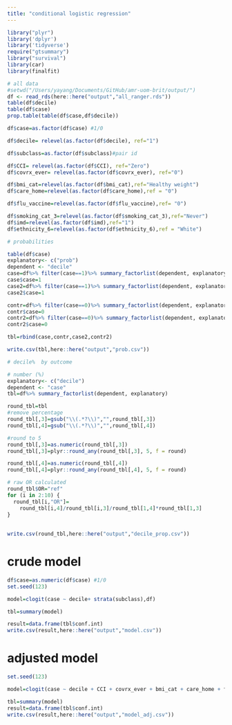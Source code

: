 ```yaml
---
title: "conditional logistic regression"
---
```


```r
library("plyr")
library('dplyr')
library('tidyverse')
require("gtsummary")
library("survival")
library(car)
library(finalfit)
```


```r
# all data
#setwd("/Users/yayang/Documents/GitHub/amr-uom-brit/output/")
df <- read_rds(here::here("output","all_ranger.rds"))
table(df$decile)
table(df$case)
prop.table(table(df$case,df$decile))

df$case=as.factor(df$case) #1/0

df$decile= relevel(as.factor(df$decile), ref="1")

df$subclass=as.factor(df$subclass)#pair id

df$CCI= relevel(as.factor(df$CCI), ref="Zero")
df$covrx_ever= relevel(as.factor(df$covrx_ever), ref="0")

df$bmi_cat=relevel(as.factor(df$bmi_cat),ref="Healthy weight")
df$care_home=relevel(as.factor(df$care_home),ref = "0")

df$flu_vaccine=relevel(as.factor(df$flu_vaccine),ref= "0")

df$smoking_cat_3=relevel(as.factor(df$smoking_cat_3),ref="Never")
df$imd=relevel(as.factor(df$imd),ref="1")
df$ethnicity_6=relevel(as.factor(df$ethnicity_6),ref = "White")
```


```r
# probabilities

table(df$case)
explanatory<- c("prob")
dependent <- "decile"
case=df%>% filter(case==1)%>% summary_factorlist(dependent, explanatory, digits = c(3,3))
case$case=1
case2=df%>% filter(case==1)%>% summary_factorlist(dependent, explanatory,cont = "median", digits = c(3,3))
case2$case=1

contr=df%>% filter(case==0)%>% summary_factorlist(dependent, explanatory, digits = c(3,3))
contr$case=0
contr2=df%>% filter(case==0)%>% summary_factorlist(dependent, explanatory,cont = "median", digits = c(3,3))
contr2$case=0

tbl=rbind(case,contr,case2,contr2)

write.csv(tbl,here::here("output","prob.csv"))
```


```r
# decile%  by outcome

# number (%)
explanatory<- c("decile")
dependent <- "case"
tbl=df%>% summary_factorlist(dependent, explanatory)

round_tbl=tbl
#remove percentage
round_tbl[,3]=gsub("\\(.*?\\)","",round_tbl[,3])
round_tbl[,4]=gsub("\\(.*?\\)","",round_tbl[,4])

#round to 5
round_tbl[,3]=as.numeric(round_tbl[,3])
round_tbl[,3]=plyr::round_any(round_tbl[,3], 5, f = round)

round_tbl[,4]=as.numeric(round_tbl[,4])
round_tbl[,4]=plyr::round_any(round_tbl[,4], 5, f = round)

# raw OR calculated
round_tbl$OR="ref" 
for (i in 2:10) {
  round_tbl[i,"OR"]=
    round_tbl[i,4]/round_tbl[i,3]/round_tbl[1,4]*round_tbl[1,3]
}
  
  
write.csv(round_tbl,here::here("output","decile_prop.csv"))

```


#  crude model

```r
df$case=as.numeric(df$case) #1/0
set.seed(123)

model=clogit(case ~ decile+ strata(subclass),df) 

tbl=summary(model)

result=data.frame(tbl$conf.int)
write.csv(result,here::here("output","model.csv"))

```


#  adjusted model
```r

set.seed(123)

model=clogit(case ~ decile + CCI + covrx_ever + bmi_cat + care_home + flu_vaccine + smoking_cat_3 + imd+ ethnicity_6 + strata(subclass),df) 

tbl=summary(model)
result=data.frame(tbl$conf.int)
write.csv(result,here::here("output","model_adj.csv"))

```


